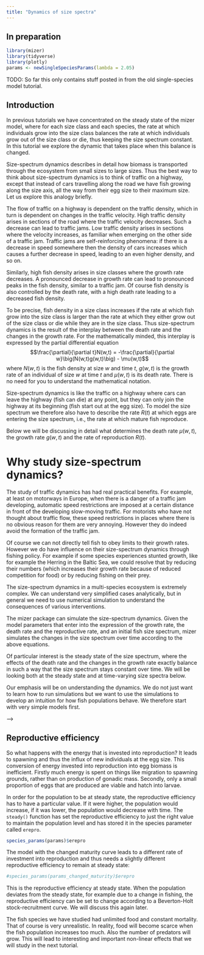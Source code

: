 ```yaml
---
title: "Dynamics of size spectra"
---
```


## In preparation

```r
library(mizer)
library(tidyverse)
library(plotly)
params <- newSingleSpeciesParams(lambda = 2.05)
```

TODO: So far this only contains stuff posted in from the old single-species model tutorial.

## Introduction

In previous tutorials we have concentrated on the steady state of the mizer model, where for each size class and each species, the rate at which individuals grow into the size class balances the rate at which individuals grow out of the size class or die, thus keeping the size spectrum constant. In this tutorial we explore the dynamic that takes place when this balance is changed.

Size-spectrum dynamics describes in detail how biomass is transported through the ecosystem from small sizes to large sizes. Thus the best way to think about size-spectrum dynamics is to think of traffic on a highway, except that instead of cars travelling along the road we have fish growing along the size axis, all the way from their egg size to their maximum size. Let us explore this analogy briefly.

```{=html}
<!-- For traffic, you would be interested in modelling the traffic density.
From the traffic density we can obtain the number of cars in a section of
road by multiplying the density there by the length of the section. So the
traffic density has units of cars per meter. For fish populations, we
will be interested in modelling fish density. The number of fish in a size
class is obtained by multiplying the density in that size class by the 
width of the size class. So the fish density has units of fish per gram.  -->
```
The flow of traffic on a highway is dependent on the traffic density, which in turn is dependent on changes in the traffic velocity. High traffic density arises in sections of the road where the traffic velocity decreases. Such a decrease can lead to traffic jams. Low traffic density arises in sections where the velocity increases, as familiar when emerging on the other side of a traffic jam. Traffic jams are self-reinforcing phenomena: if there is a decrease in speed somewhere then the density of cars increases which causes a further decrease in speed, leading to an even higher density, and so on.

Similarly, high fish density arises in size classes where the growth rate decreases. A pronounced decrease in growth rate can lead to pronounced peaks in the fish density, similar to a traffic jam. Of course fish density is also controlled by the death rate, with a high death rate leading to a decreased fish density.

To be precise, fish density in a size class increases if the rate at which fish grow into the size class is larger than the rate at which they either grow out of the size class or die while they are in the size class. Thus size-spectrum dynamics is the result of the interplay between the death rate and the changes in the growth rate. For the mathematically minded, this interplay is expressed by the partial differential equation $$\frac{\partial}{\partial t}N(w,t) = 
-\frac{\partial}{\partial w}\big(N(w,t)g(w,t)\big)
- \mu(w,t)$$ where $N(w,t)$ is the fish density at size $w$ and time $t$, $g(w,t)$ is the growth rate of an individual of size $w$ at time $t$ and $\mu(w,t)$ is its death rate. There is no need for you to understand the mathematical notation.

Size-spectrum dynamics is like the traffic on a highway where cars can leave the highway (fish can die) at any point, but they can only join the highway at its beginning (fish start out at the egg size). To model the size spectrum we therefore also have to describe the rate $R(t)$ at which eggs are entering the size spectrum, i.e., the rate at which mature fish reproduce.

Below we will be discussing in detail what determines the death rate $\mu(w,t)$, the growth rate $g(w,t)$ and the rate of reproduction $R(t)$.

# Why study size-spectrum dynamics?

The study of traffic dynamics has had real practical benefits. For example, at least on motorways in Europe, when there is a danger of a traffic jam developing, automatic speed restrictions are imposed at a certain distance in front of the developing slow-moving traffic. For motorists who have not thought about traffic flow, these speed restrictions in places where there is no obvious reason for them are very annoying. However they do indeed avoid the formation of the traffic jam.

Of course we can not directly tell fish to obey limits to their growth rates. However we do have influence on their size-spectrum dynamics through fishing policy. For example if some species experiences stunted growth, like for example the Herring in the Baltic Sea, we could resolve that by reducing their numbers (which increases their growth rate because of reduced competition for food) or by reducing fishing on their prey.

The size-spectrum dynamics in a multi-species ecosystem is extremely complex. We can understand very simplified cases analytically, but in general we need to use numerical simulation to understand the consequences of various interventions.

The mizer package can simulate the size-spectrum dynamics. Given the model parameters that enter into the expression of the growth rate, the death rate and the reproductive rate, and an initial fish size spectrum, mizer simulates the changes in the size spectrum over time according to the above equations.

Of particular interest is the steady state of the size spectrum, where the effects of the death rate and the changes in the growth rate exactly balance in such a way that the size spectrum stays constant over time. We will be looking both at the steady state and at time-varying size spectra below.

Our emphasis will be on understanding the dynamics. We do not just want to learn how to run simulations but we want to use the simulations to develop an intuition for how fish populations behave. We therefore start with very simple models first.

-->

## Reproductive efficiency

So what happens with the energy that is invested into reproduction? It leads to spawning and thus the influx of new individuals at the egg size. This conversion of energy invested into reproduction into egg biomass is inefficient. Firstly much energy is spent on things like migration to spawning grounds, rather than on production of gonadic mass. Secondly, only a small proportion of eggs that are produced are viable and hatch into larvae.

In order for the population to be at steady state, the reproductive efficiency has to have a particular value. If it were higher, the population would increase, if it was lower, the population would decrease with time. The `steady()` function has set the reproductive efficiency to just the right value to maintain the population level and has stored it in the species parameter called `erepro`.

```r
species_params(params)$erepro
```

The model with the changed maturity curve leads to a different rate of investment into reproduction and thus needs a slightly different reproductive efficiency to remain at steady state:

```r
#species_params(params_changed_maturity)$erepro
```

This is the reproductive efficiency at steady state. When the population deviates from the steady state, for example due to a change in fishing, the reproductive efficiency can be set to change according to a Beverton-Holt stock-recruitment curve. We will discuss this again later.


The fish species we have studied had unlimited food and constant mortality. That of course is very unrealistic. In reality, food will become scarce when the fish population increases too much. Also the number of predators will grow. This will lead to interesting and important non-linear effects that we will study in the next tutorial.